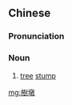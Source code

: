 ==Chinese==
{{zh-forms|s=树墩}}

===Pronunciation===
{{zh-pron
|m=shùdūn
|c=syu6 deon1
|mn=qz:sū-tun/xm,zz:chhiū-tun
|cat=n
}}

===Noun===
{{zh-noun}}

# [[tree]] [[stump]]

[[mg:樹墩]]